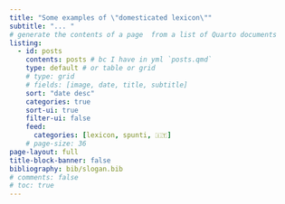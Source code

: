 ```yaml
---
title: "Some examples of \"domesticated lexicon\""
subtitle: "... " 
# generate the contents of a page  from a list of Quarto documents  
listing:
  - id: posts
    contents: posts # bc I have in yml `posts.qmd`
    type: default # or table or grid 
    # type: grid
    # fields: [image, date, title, subtitle]
    sort: "date desc"
    categories: true
    sort-ui: true
    filter-ui: false
    feed:
      categories: [lexicon, spunti, 🇮🇹]
    # page-size: 36     
page-layout: full
title-block-banner: false
bibliography: bib/slogan.bib
# comments: false
# toc: true
---
```



::: {.column-page}

:::
